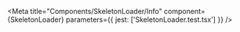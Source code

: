 
<Meta
  title="Components/SkeletonLoader/Info"
  component={SkeletonLoader}
  parameters={{
    jest: ['SkeletonLoader.test.tsx']
  }}
/>

<Story of={DecoratorDefault} />

<Unstyled>
  <Stories />
</Unstyled>

